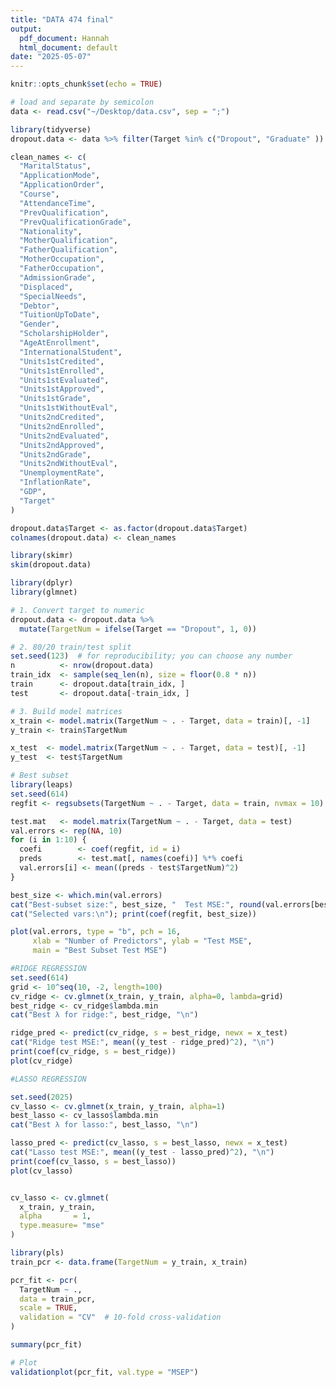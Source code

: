 ```yaml
---
title: "DATA 474 final"
output:
  pdf_document: Hannah 
  html_document: default
date: "2025-05-07"
---
```


```r
knitr::opts_chunk$set(echo = TRUE)
```

```r
# load and separate by semicolon
data <- read.csv("~/Desktop/data.csv", sep = ";")

```

```r

library(tidyverse)
dropout.data <- data %>% filter(Target %in% c("Dropout", "Graduate" ))
```

```r
clean_names <- c(
  "MaritalStatus",
  "ApplicationMode",
  "ApplicationOrder",
  "Course",
  "AttendanceTime", 
  "PrevQualification",
  "PrevQualificationGrade",
  "Nationality",
  "MotherQualification",
  "FatherQualification",
  "MotherOccupation",
  "FatherOccupation",
  "AdmissionGrade",
  "Displaced",
  "SpecialNeeds",
  "Debtor",
  "TuitionUpToDate",
  "Gender",
  "ScholarshipHolder",
  "AgeAtEnrollment",
  "InternationalStudent",
  "Units1stCredited",
  "Units1stEnrolled",
  "Units1stEvaluated",
  "Units1stApproved",
  "Units1stGrade",
  "Units1stWithoutEval",
  "Units2ndCredited",
  "Units2ndEnrolled",
  "Units2ndEvaluated",
  "Units2ndApproved",
  "Units2ndGrade",
  "Units2ndWithoutEval",
  "UnemploymentRate",
  "InflationRate",
  "GDP",
  "Target"
)

```


```r
dropout.data$Target <- as.factor(dropout.data$Target)
colnames(dropout.data) <- clean_names
```

```r
library(skimr)
skim(dropout.data)
```

```r


library(dplyr)
library(glmnet)

# 1. Convert target to numeric
dropout.data <- dropout.data %>%
  mutate(TargetNum = ifelse(Target == "Dropout", 1, 0))

# 2. 80/20 train/test split
set.seed(123)  # for reproducibility; you can choose any number
n          <- nrow(dropout.data)
train_idx  <- sample(seq_len(n), size = floor(0.8 * n))
train      <- dropout.data[train_idx, ]
test       <- dropout.data[-train_idx, ]

# 3. Build model matrices
x_train <- model.matrix(TargetNum ~ . - Target, data = train)[, -1]
y_train <- train$TargetNum

x_test  <- model.matrix(TargetNum ~ . - Target, data = test)[, -1]
y_test  <- test$TargetNum


```


```r
# Best subset
library(leaps)
set.seed(614)
regfit <- regsubsets(TargetNum ~ . - Target, data = train, nvmax = 10)

test.mat   <- model.matrix(TargetNum ~ . - Target, data = test)
val.errors <- rep(NA, 10)
for (i in 1:10) {
  coefi        <- coef(regfit, id = i)
  preds        <- test.mat[, names(coefi)] %*% coefi
  val.errors[i] <- mean((preds - test$TargetNum)^2)
}

best_size <- which.min(val.errors)
cat("Best‐subset size:", best_size, "  Test MSE:", round(val.errors[best_size], 4), "\n")
cat("Selected vars:\n"); print(coef(regfit, best_size))

plot(val.errors, type = "b", pch = 16,
     xlab = "Number of Predictors", ylab = "Test MSE",
     main = "Best Subset Test MSE")


```

```r
#RIDGE REGRESSION
set.seed(614)
grid <- 10^seq(10, -2, length=100)
cv_ridge <- cv.glmnet(x_train, y_train, alpha=0, lambda=grid)
best_ridge <- cv_ridge$lambda.min
cat("Best λ for ridge:", best_ridge, "\n")

ridge_pred <- predict(cv_ridge, s = best_ridge, newx = x_test)
cat("Ridge test MSE:", mean((y_test - ridge_pred)^2), "\n")
print(coef(cv_ridge, s = best_ridge))
plot(cv_ridge)

```

```r
#LASSO REGRESSION

set.seed(2025)
cv_lasso <- cv.glmnet(x_train, y_train, alpha=1)
best_lasso <- cv_lasso$lambda.min
cat("Best λ for lasso:", best_lasso, "\n")

lasso_pred <- predict(cv_lasso, s = best_lasso, newx = x_test)
cat("Lasso test MSE:", mean((y_test - lasso_pred)^2), "\n")
print(coef(cv_lasso, s = best_lasso))
plot(cv_lasso)


cv_lasso <- cv.glmnet(
  x_train, y_train,
  alpha       = 1,
  type.measure= "mse"
)

```


```r
library(pls)
train_pcr <- data.frame(TargetNum = y_train, x_train)

pcr_fit <- pcr(
  TargetNum ~ .,
  data = train_pcr,
  scale = TRUE,
  validation = "CV"  # 10-fold cross-validation
)

summary(pcr_fit)

# Plot 
validationplot(pcr_fit, val.type = "MSEP")


```






